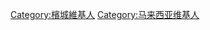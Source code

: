{{Topicon
|image=Coat of arms of Penang.svg
|size=25px
|alt=这位用户是槟城人
|link=分类:檳城維基人
}}
{{Userbox
  |border-c = black
  |border-s = 1
  |id-c     = white
  |id-s     = 9
  |id-fc    = #ffffff
  |info-s   = 9
  |info-fc  = #000000
  |info-c   = #ffffff
  |id       = [[File:Flag_of_Penang_(Malaysia).svg|80px]]
  |info     = '''這名用戶是[[檳城|<span style= color:#FF0000>檳城</span>]]人。'''
}}

[[Category:檳城維基人]]
[[Category:马来西亚维基人]]